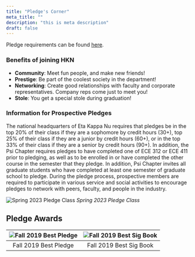 ```yaml
---
title: "Pledge's Corner"
meta_title: ""
description: "this is meta description"
draft: false
---
```


Pledge requirements can be found [here](/join).

### Benefits of joining HKN

- **Community**: Meet fun people, and make new friends!
- **Prestige**: Be part of the coolest society in the department!
- **Networking**: Create good relationships with faculty and corporate representatives. Company reps come just to meet you!
- **Stole**: You get a special stole during graduation!

### Information for Prospective Pledges

The national headquarters of Eta Kappa Nu requires that pledges be in the top 20% of their class if they are a sophomore by credit hours (30+), top 25% of their class if they are a junior by credit hours (60+), or in the top 33% of their class if they are a senior by credit hours (90+). In addition, the Psi Chapter requires pledges to have completed one of ECE 312 or ECE 411 prior to pledging, as well as to be enrolled in or have completed the other course in the semester that they pledge. In addition, Psi Chapter invites all graduate students who have completed at least one semester of graduate school to pledge. During the pledge process, prospective members are required to participate in various service and social activities to encourage pledges to network with peers, faculty, and people in the industry.

![Spring 2023 Pledge Class](/images/spring2023/pledges.jpg)
_Spring 2023 Pledge Class_

## Pledge Awards

| ![Fall 2019 Best Pledge](/images/fall2019/shri_best_pledge.jpg) | ![Fall 2019 Best Sig Book](/images/fall2019/ryu_sigbook.jpg) |
| :-------------------------------------------------------------: | :----------------------------------------------------------: |
|                      Fall 2019 Best Pledge                      |                   Fall 2019 Best Sig Book                    |
